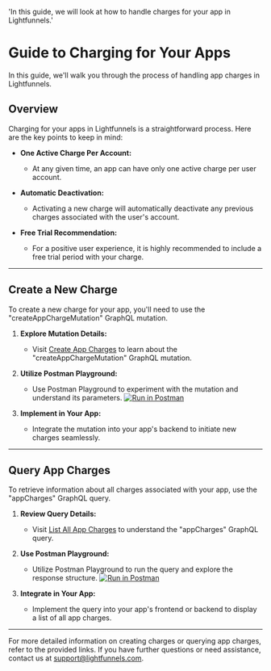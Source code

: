   'In this guide, we will look at how to handle charges for your app in Lightfunnels.'

# Guide to Charging for Your Apps

In this guide, we'll walk you through the process of handling app charges in Lightfunnels.

## Overview

Charging for your apps in Lightfunnels is a straightforward process. Here are the key points to keep in mind:

- **One Active Charge Per Account:**
  - At any given time, an app can have only one active charge per user account.

- **Automatic Deactivation:**
  - Activating a new charge will automatically deactivate any previous charges associated with the user's account.

- **Free Trial Recommendation:**
  - For a positive user experience, it is highly recommended to include a free trial period with your charge.

---

## Create a New Charge

To create a new charge for your app, you'll need to use the "createAppChargeMutation" GraphQL mutation. 

1. **Explore Mutation Details:**
   - Visit [Create App Charges](/app-charges#create-app-charges) to learn about the "createAppChargeMutation" GraphQL mutation.

2. **Utilize Postman Playground:**
   - Use Postman Playground to experiment with the mutation and understand its parameters.
	 [![Run in Postman](https://run.pstmn.io/button.svg)](https://god.gw.postman.com/run-collection/16831799-560b18e3-2697-46e4-9ac7-1933d463fb37?action=collection%2Ffork&source=rip_markdown&collection-url=entityId%3D16831799-560b18e3-2697-46e4-9ac7-1933d463fb37%26entityType%3Dcollection%26workspaceId%3Dfa9c0249-aba8-4d8f-8378-47dad60c4b51)

3. **Implement in Your App:**
   - Integrate the mutation into your app's backend to initiate new charges seamlessly.

---

## Query App Charges

To retrieve information about all charges associated with your app, use the "appCharges" GraphQL query. 

1. **Review Query Details:**
   - Visit [List All App Charges](/app-charges#list-all-app-charges) to understand the "appCharges" GraphQL query.

2. **Use Postman Playground:**
   - Utilize Postman Playground to run the query and explore the response structure.
	 [![Run in Postman](https://run.pstmn.io/button.svg)](https://god.gw.postman.com/run-collection/16831799-560b18e3-2697-46e4-9ac7-1933d463fb37?action=collection%2Ffork&source=rip_markdown&collection-url=entityId%3D16831799-560b18e3-2697-46e4-9ac7-1933d463fb37%26entityType%3Dcollection%26workspaceId%3Dfa9c0249-aba8-4d8f-8378-47dad60c4b51)

3. **Integrate in Your App:**
   - Implement the query into your app's frontend or backend to display a list of all app charges.

---

For more detailed information on creating charges or querying app charges, refer to the provided links. 
If you have further questions or need assistance, contact us at support@lightfunnels.com.
